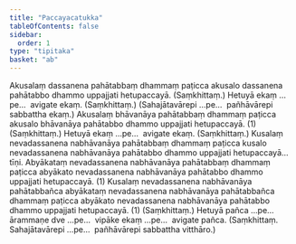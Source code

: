 ```yaml
---
title: "Paccayacatukka"
tableOfContents: false
sidebar:
  order: 1
type: "tipitaka"
basket: "ab"
---
```



<DynamicBreadcrumb />

<Division number="38">

<Paragraph number="117">
Akusalaṃ dassanena pahātabbaṃ dhammaṃ paṭicca akusalo dassanena pahātabbo dhammo uppajjati hetupaccayā. (Saṃkhittaṃ.)
</Paragraph>

<Paragraph number="118">
Hetuyā ekaṃ …pe…  avigate ekaṃ. (Saṃkhittaṃ.)
</Paragraph>

<Paragraph number="119">
(Sahajātavārepi …pe…  pañhāvārepi sabbattha ekaṃ.)
</Paragraph>

</Division>
<Division number="39">

<Paragraph number="120">
Akusalaṃ bhāvanāya pahātabbaṃ dhammaṃ paṭicca akusalo bhāvanāya pahātabbo dhammo uppajjati hetupaccayā. (1) (Saṃkhittaṃ.)
</Paragraph>

<Paragraph number="121">
Hetuyā ekaṃ …pe…  avigate ekaṃ. (Saṃkhittaṃ.)
</Paragraph>

</Division>
<Division number="40">

<Paragraph number="122">
Kusalaṃ nevadassanena nabhāvanāya pahātabbaṃ dhammaṃ paṭicca kusalo nevadassanena nabhāvanāya pahātabbo dhammo uppajjati hetupaccayā…  tīṇi.
</Paragraph>

<Paragraph number="123">
Abyākataṃ nevadassanena nabhāvanāya pahātabbaṃ dhammaṃ paṭicca abyākato nevadassanena nabhāvanāya pahātabbo dhammo uppajjati hetupaccayā. (1)
</Paragraph>

<Paragraph number="124">
Kusalaṃ nevadassanena nabhāvanāya pahātabbañca abyākataṃ nevadassanena nabhāvanāya pahātabbañca dhammaṃ paṭicca abyākato nevadassanena nabhāvanāya pahātabbo dhammo uppajjati hetupaccayā. (1) (Saṃkhittaṃ.)
</Paragraph>

<Paragraph number="125">
Hetuyā pañca …pe…  ārammaṇe dve …pe…  vipāke ekaṃ …pe…  avigate pañca. (Saṃkhittaṃ. Sahajātavārepi …pe…  pañhāvārepi sabbattha vitthāro.)
</Paragraph>
</Division>